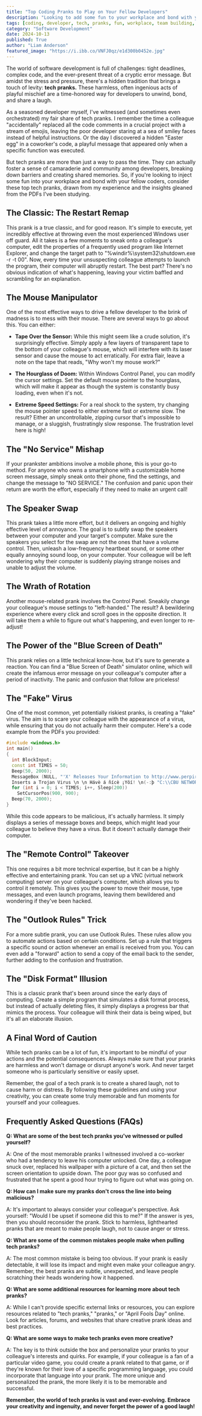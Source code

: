 ```yaml
---
title: "Top Coding Pranks to Play on Your Fellow Developers"
description: "Looking to add some fun to your workplace and bond with your fellow coders? This guide offers a collection of classic and creative tech pranks, providing a roadmap for harmless hijinks that will bring laughter and camaraderie to your development team."
tags: [coding, developer, tech, pranks, fun, workplace, team building, humor, programming, software development]
category: "Software Development"
date: 2024-10-13
published: True
author: "Liam Anderson"
featured_image: "https://i.ibb.co/VNFJ0qz/e1d300b0452e.jpg"
---
```



The world of software development is full of challenges: tight deadlines, complex code, and the ever-present threat of a cryptic error message.  But amidst the stress and pressure, there's a hidden tradition that brings a touch of levity: **tech pranks.**  These harmless, often ingenious acts of playful mischief are a time-honored way for developers to unwind, bond, and share a laugh.

As a seasoned developer myself, I've witnessed (and sometimes even orchestrated) my fair share of tech pranks.  I remember the time a colleague "accidentally" replaced all the code comments in a crucial project with a stream of emojis, leaving the poor developer staring at a sea of smiley faces instead of helpful instructions.  Or the day I discovered a hidden "Easter egg" in a coworker's code, a playful message that appeared only when a specific function was executed.

But tech pranks are more than just a way to pass the time. They can actually foster a sense of camaraderie and community among developers, breaking down barriers and creating shared memories.  So, if you're looking to inject some fun into your workplace and bond with your fellow coders, consider these top tech pranks, drawn from my experience and the insights gleaned from the PDFs I've been studying.

## The Classic: The Restart Remap

This prank is a true classic, and for good reason.  It's simple to execute, yet incredibly effective at throwing even the most experienced Windows user off guard.  All it takes is a few moments to sneak onto a colleague's computer, edit the properties of a frequently used program like Internet Explorer, and change the target path to "%windir%\system32\shutdown.exe -r -t 00".  Now, every time your unsuspecting colleague attempts to launch the program, their computer will abruptly restart. The best part?  There's no obvious indication of what's happening, leaving your victim baffled and scrambling for an explanation.

## The Mouse Manipulator

One of the most effective ways to drive a fellow developer to the brink of madness is to mess with their mouse.  There are several ways to go about this. You can either:

* **Tape Over the Sensor:**  While this might seem like a crude solution, it's surprisingly effective.  Simply apply a few layers of transparent tape to the bottom of your colleague's mouse, which will interfere with its laser sensor and cause the mouse to act erratically.  For extra flair, leave a note on the tape that reads, "Why won't my mouse work?"  

* **The Hourglass of Doom:**  Within Windows Control Panel, you can modify the cursor settings.  Set the default mouse pointer to the hourglass, which will make it appear as though the system is constantly busy loading, even when it's not.  

* **Extreme Speed Settings:**  For a real shock to the system, try changing the mouse pointer speed to either extreme fast or extreme slow.  The result?  Either an uncontrollable, zipping cursor that's impossible to manage, or a sluggish, frustratingly slow response.  The frustration level here is high!

##  The "No Service" Mishap

If your prankster ambitions involve a mobile phone, this is your go-to method.  For anyone who owns a smartphone with a customizable home screen message, simply sneak onto their phone, find the settings, and change the message to "NO SERVICE."  The confusion and panic upon their return are worth the effort, especially if they need to make an urgent call!

## The Speaker Swap

This prank takes a little more effort, but it delivers an ongoing and highly effective level of annoyance.  The goal is to subtly swap the speakers between your computer and your target's computer.  Make sure the speakers you select for the swap are not the ones that have a volume control.  Then, unleash a low-frequency heartbeat sound, or some other equally annoying sound loop, on your computer. Your colleague will be left wondering why their computer is suddenly playing strange noises and unable to adjust the volume.

## The Wrath of Rotation

Another mouse-related prank involves the Control Panel.  Sneakily change your colleague's mouse settings to "left-handed." The result?  A bewildering experience where every click and scroll goes in the opposite direction.  It will take them a while to figure out what's happening, and even longer to re-adjust!

##  The Power of the  "Blue Screen of Death"

This prank relies on a little technical know-how, but it's sure to generate a reaction.  You can find a "Blue Screen of Death" simulator online, which will create the infamous error message on your colleague's computer after a period of inactivity.  The panic and confusion that follow are priceless!

## The "Fake" Virus 

One of the most common, yet potentially riskiest pranks, is creating a "fake" virus.  The aim is to scare your colleague with the appearance of a virus, while ensuring that you do not actually harm their computer.  Here's a code example from the PDFs you provided:

```c++
#include <windows.h>
int main()
{
  int BlockInput;
  const int TIMES = 50;
  Beep(50, 2000);
  MessageBox (NULL, "'X' Releases Your Information to http://www.perpiratz.net/ \n'ok' 
  Inserts a Trojan Virus \n \n Hávè á ñícè ¡Yôí! \n(-:þ "C:\\CBU NETWORK DIRECTORY...",0);
  for (int i = 0; i < TIMES; i++, Sleep(200))
    SetCursorPos(900, 900);
  Beep(70, 2000);
}
```

While this code appears to be malicious, it's actually harmless.  It simply displays a series of message boxes and beeps, which might lead your colleague to believe they have a virus.  But it doesn't actually damage their computer.

## The "Remote Control" Takeover

This one requires a bit more technical expertise, but it can be a highly effective and entertaining prank.  You can set up a VNC (virtual network computing) server on your colleague's computer, which allows you to control it remotely.  This gives you the power to move their mouse, type messages, and even launch programs, leaving them bewildered and wondering if they've been hacked.

##  The "Outlook Rules" Trick

For a more subtle prank, you can use Outlook Rules.  These rules allow you to automate actions based on certain conditions.  Set up a rule that triggers a specific sound or action whenever an email is received from you.  You can even add a "forward" action to send a copy of the email back to the sender, further adding to the confusion and frustration.

##  The "Disk Format" Illusion

This is a classic prank that's been around since the early days of computing.  Create a simple program that simulates a disk format process, but instead of actually deleting files, it simply displays a progress bar that mimics the process.  Your colleague will think their data is being wiped, but it's all an elaborate illusion.

##  A Final Word of Caution

While tech pranks can be a lot of fun, it's important to be mindful of your actions and the potential consequences.  Always make sure that your pranks are harmless and won't damage or disrupt anyone's work.  And never target someone who is particularly sensitive or easily upset.  

Remember, the goal of a tech prank is to create a shared laugh, not to cause harm or distress.  By following these guidelines and using your creativity, you can create some truly memorable and fun moments for yourself and your colleagues.

## Frequently Asked Questions (FAQs)

**Q:  What are some of the best tech pranks you've witnessed or pulled yourself?**

A: One of the most memorable pranks I witnessed involved a co-worker who had a tendency to leave his computer unlocked.  One day, a colleague snuck over, replaced his wallpaper with a picture of a cat, and then set the screen orientation to upside down.  The poor guy was so confused and frustrated that he spent a good hour trying to figure out what was going on. 

**Q: How can I make sure my pranks don't cross the line into being malicious?**

A: It's important to always consider your colleague's perspective. Ask yourself: "Would I be upset if someone did this to me?"  If the answer is yes, then you should reconsider the prank.  Stick to harmless, lighthearted pranks that are meant to make people laugh, not to cause anger or stress.

**Q:  What are some of the common mistakes people make when pulling tech pranks?**

A: The most common mistake is being too obvious.  If your prank is easily detectable, it will lose its impact and might even make your colleague angry.  Remember, the best pranks are subtle, unexpected, and leave people scratching their heads wondering how it happened.

**Q:  What are some additional resources for learning more about tech pranks?**

A:  While I can't provide specific external links or resources, you can explore resources related to "tech pranks," "pranks," or "April Fools Day" online.  Look for articles, forums, and websites that share creative prank ideas and best practices.

**Q:  What are some ways to make tech pranks even more creative?**

A:  The key is to think outside the box and personalize your pranks to your colleague's interests and quirks. For example, if your colleague is a fan of a particular video game, you could create a prank related to that game, or if they're known for their love of a specific programming language, you could incorporate that language into your prank.  The more unique and personalized the prank, the more likely it is to be memorable and successful.

**Remember, the world of tech pranks is vast and ever-evolving.  Embrace your creativity and ingenuity, and never forget the power of a good laugh!**